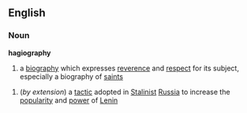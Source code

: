 ==English==

=== Noun ===
'''hagiography'''
# a [[biography]] which expresses [[reverence]] and [[respect]] for its subject, especially a biography of [[saint]]s

#(''by extension'') a [[tactic]] adopted in [[Stalinist]] [[Russia]] to increase the [[popularity]] and [[power]] of [[Lenin]]